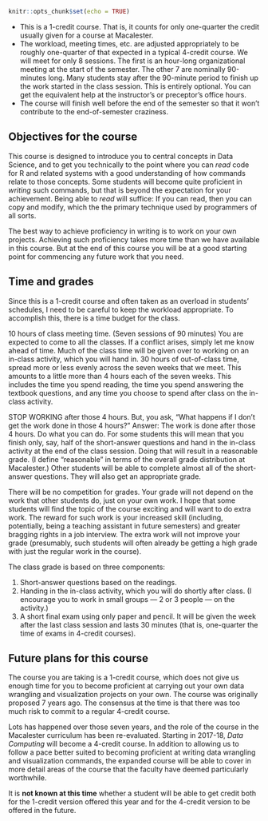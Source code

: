 ```r
knitr::opts_chunk$set(echo = TRUE)
```

* This is a 1-credit course.  That is, it counts for only one-quarter the credit usually given for a course at Macalester.  
* The workload, meeting times, etc. are adjusted appropriately to be roughly one-quarter of that expected in a typical 4-credit course.
We will meet for only 8 sessions. The first is an hour-long organizational meeting at the start of the semester.  The other 7 are nominally 90-minutes long. Many students stay after the 90-minute period to finish up the work started in the class session. This is entirely optional. You can get the equivalent help at the instructor's or preceptor's office hours.
* The course will finish well before the end of the semester so that it won't contribute to the end-of-semester craziness.

## Objectives for the course

This course is designed to introduce you to central concepts in Data Science, and to get you technically to the point where you can *read* code for R and related systems with a good understanding of how commands relate to those concepts. Some students will become quite proficient in *writing* such commands, but that is beyond the expectation for your achievement. Being able to *read* will suffice: If you can read, then you can copy and modify, which the the primary technique used by programmers of all sorts.

The best way to achieve proficiency in writing is to work on your own projects. Achieving such proficiency takes more time than we have available in this course. But at the end of this course you will be at a good starting point for commencing any future work that you need.

## Time and grades

Since this is a 1-credit course and often taken as an overload in students' schedules, I need to be careful to keep the workload appropriate. To accomplish this, there is a time budget for the class.

10 hours of class meeting time. (Seven sessions of 90 minutes) You are expected to come to all the classes. If a conflict arises, simply let me know ahead of time. Much of the class time will be given over to working on an in-class activity, which you will hand in.
30 hours of out-of-class time, spread more or less evenly across the seven weeks that we meet. This amounts to a little more than 4 hours each of the seven weeks. This includes the time you spend reading, the time you spend answering the textbook questions, and any time you choose to spend after class on the in-class activity.

STOP WORKING after those 4 hours. But, you ask, "What happens if I don't get the work done in those 4 hours?" Answer: The work is done after those 4 hours. Do what you can do. For some students this will mean that you finish only, say, half of the short-answer questions and hand in the in-class activity at the end of the class session. Doing that will result in a reasonable grade. (I define "reasonable" in terms of the overall grade distribution at Macalester.) Other students will be able to complete almost all of the short-answer questions. They will also get an appropriate grade.

There will be no competition for grades. Your grade will not depend on the work that other students do, just on your own work. I hope that some students will find the topic of the course exciting and will want to do extra work. The reward for such work is your increased skill (including, potentially, being a teaching assistant in future semesters) and greater bragging rights in a job interview. The extra work will not improve your grade (presumably, such students will often already be getting a high grade with just the regular work in the course).

The class grade is based on three components:

1. Short-answer questions based on the readings.
2. Handing in the in-class activity, which you will do shortly after class. (I encourage you to work in small groups --- 2 or 3 people --- on the activity.)
3. A short final exam using only paper and pencil. It will be given the week after the last class session and lasts 30 minutes (that is, one-quarter the time of exams in 4-credit courses).

## Future plans for this course

The course you are taking is a 1-credit course, which does not give us enough time for you to become proficient at carrying out your own data wrangling and visualization projects on your own. The course was originally proposed 7 years ago. The consensus at the time is that there was too much risk to commit to a regular 4-credit course.

Lots has happened over those seven years, and the role of the course in the Macalester curriculum has been re-evaluated. Starting in 2017-18, *Data Computing* will become a 4-credit course. In addition to allowing us to follow a pace better suited to becoming proficient at writing data wrangling and visualization commands, the expanded course will be able to cover in more detail areas of the course that the faculty have deemed particularly worthwhile.

It is **not known at this time** whether a student will be able to get credit both for the 1-credit version offered this year and for the 4-credit version to be offered in the future.